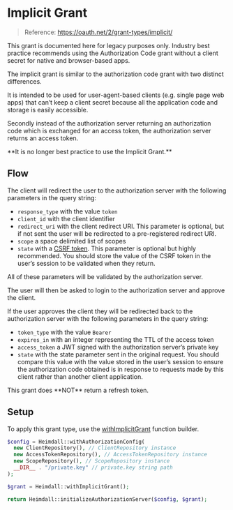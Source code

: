 
# Implicit Grant

> Reference: https://oauth.net/2/grant-types/implicit/

This grant is documented here for legacy purposes only. Industry best practice recommends using the Authorization Code
grant without a client secret for native and browser-based apps.

The implicit grant is similar to the authorization code grant with two distinct differences.

It is intended to be used for user-agent-based clients (e.g. single page web apps) that can’t keep a client secret
because all the application code and storage is easily accessible.

Secondly instead of the authorization server returning an authorization code which is exchanged for an access token,
the authorization server returns an access token.

<Callout type="warning">
**It is no longer best practice to use the Implicit Grant.**
</Callout>

## Flow

The client will redirect the user to the authorization server with the following parameters in the query string:

- `response_type` with the value `token`
- `client_id` with the client identifier
- `redirect_uri` with the client redirect URI. This parameter is optional, but if not sent the user will be
  redirected to a pre-registered redirect URI.
- `scope` a space delimited list of scopes
- `state` with a [CSRF token](https://portswigger.net/web-security/csrf/tokens). This parameter is optional but
  highly recommended. You should store the value of the CSRF token in the user’s session to be validated when they return.

All of these parameters will be validated by the authorization server.

The user will then be asked to login to the authorization server and approve the client.

If the user approves the client they will be redirected back to the authorization server with the following
parameters in the query string:

- `token_type` with the value `Bearer`
- `expires_in` with an integer representing the TTL of the access token
- `access_token` a JWT signed with the authorization server’s private key
- `state` with the state parameter sent in the original request. You should compare this value with the value
  stored in the user’s session to ensure the authorization code obtained is in response to requests made by this
  client rather than another client application.

<Callout type="info">
  This grant does **NOT** return a refresh token.
</Callout>

## Setup

To apply this grant type, use the [withImplicitGrant](grant-type-builder#withimplicitgrant)
function builder.

```php copy
$config = Heimdall::withAuthorizationConfig(
  new ClientRepository(), // ClientRepository instance
  new AccessTokenRepository(), // AccessTokenRepository instance
  new ScopeRepository(), // ScopeRepository instance
  __DIR__ . "/private.key" // private.key string path
);

$grant = Heimdall::withImplicitGrant();

return Heimdall::initializeAuthorizationServer($config, $grant);
```
